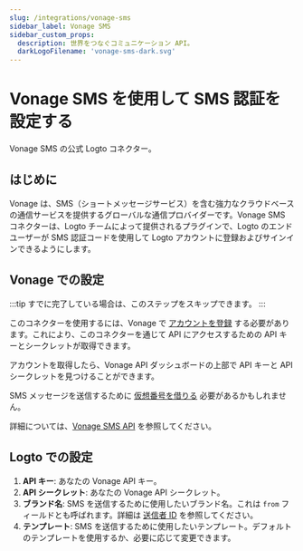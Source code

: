 ```yaml
---
slug: /integrations/vonage-sms
sidebar_label: Vonage SMS
sidebar_custom_props:
  description: 世界をつなぐコミュニケーション API。
  darkLogoFilename: 'vonage-sms-dark.svg'
---
```



# Vonage SMS を使用して SMS 認証を設定する

Vonage SMS の公式 Logto コネクター。

<GuideTip />

## はじめに

Vonage は、SMS（ショートメッセージサービス）を含む強力なクラウドベースの通信サービスを提供するグローバルな通信プロバイダーです。Vonage SMS コネクターは、Logto チームによって提供されるプラグインで、Logto のエンドユーザーが SMS 認証コードを使用して Logto アカウントに登録およびサインインできるようにします。

## Vonage での設定

:::tip
すでに完了している場合は、このステップをスキップできます。
:::

このコネクターを使用するには、Vonage で [アカウントを登録](https://developer.vonage.com/en/account/guides/dashboard-management#create-and-configure-a-vonage-account) する必要があります。これにより、このコネクターを通じて API にアクセスするための API キーとシークレットが取得できます。

アカウントを取得したら、Vonage API ダッシュボードの上部で API キーと API シークレットを見つけることができます。

SMS メッセージを送信するために [仮想番号を借りる](https://developer.vonage.com/en/numbers/guides/number-management#rent-a-virtual-number) 必要があるかもしれません。

詳細については、[Vonage SMS API](https://developer.vonage.com/en/messaging/sms/overview) を参照してください。

## Logto での設定

1. **API キー**: あなたの Vonage API キー。
2. **API シークレット**: あなたの Vonage API シークレット。
3. **ブランド名**: SMS を送信するために使用したいブランド名。これは `from` フィールドとも呼ばれます。詳細は [送信者 ID](https://developer.vonage.com/en/messaging/sms/guides/custom-sender-id) を参照してください。
4. **テンプレート**: SMS を送信するために使用したいテンプレート。デフォルトのテンプレートを使用するか、必要に応じて変更できます。
